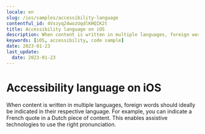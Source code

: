 ```yaml
---
locale: en
slug: /ios/samples/accessibility-language
contentful_id: 4Vxzyq24wozUqdlKHQIK2t
title: Accessibility language on iOS
description: When content is written in multiple languages, foreign words should ideally be indicated in their respective language.
keywords: [iOS, accessibility, code sample]
date: 2023-01-23
last_update:
  date: 2023-01-23
---
```


# Accessibility language on iOS

When content is written in multiple languages, foreign words should ideally be indicated in their respective language. For example, you can indicate a French quote in a Dutch piece of content. This enables assistive technologies to use the right pronunciation.

<CodeSample id="accessibility-language" framework="ios" locale="en"/>
